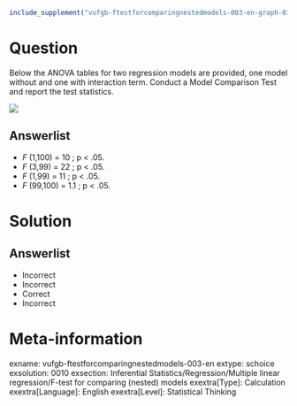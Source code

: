 ```r
include_supplement("vufgb-ftestforcomparingnestedmodels-003-en-graph-01.png", recursive = TRUE)
```
Question
========
  
Below the ANOVA tables for two regression models are provided, one model without and one with interaction term. Conduct a Model Comparison Test and report the test statistics.

![](vufgb-ftestforcomparingnestedmodels-003-en-graph-01.png) 
  
Answerlist
----------
* *F* (1,100) = 10 ; p < .05.
* *F* (3,99) = 22 ; p < .05.
* *F* (1,99) = 11 ; p < .05.
* *F* (99,100) = 1.1 ; p < .05.

Solution
========

Answerlist
----------
* Incorrect
* Incorrect
* Correct
* Incorrect

Meta-information
================
exname: vufgb-ftestforcomparingnestedmodels-003-en
extype: schoice
exsolution: 0010
exsection: Inferential Statistics/Regression/Multiple linear regression/F-test for comparing (nested) models
exextra[Type]: Calculation
exextra[Language]: English
exextra[Level]: Statistical Thinking
